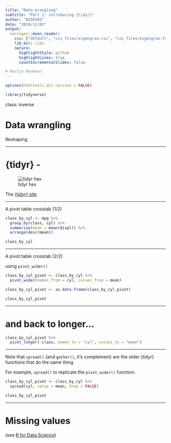 ```yaml
---
title: "Data wrangling"
subtitle: "Part 2: introducing {tidyr}"
author: "BIDA302"
date: "2019/11/02"
output:
  xaringan::moon_reader:
    css: ["default", "css_files/eigengrau.css", "css_files/eigengrau-fonts.css"]    
    lib_dir: libs
    nature:
      highlightStyle: github
      highlightLines: true
      countIncrementalSlides: false

# Martin Monkman
---
```



```r
options(htmltools.dir.version = FALSE)

library(tidyverse)
```

class: inverse

# Data wrangling

Reshaping



---

# {tidyr} -

![tidyr hex](../img/tidyr_400.png)

The [{tidyr} site](https://tidyr.tidyverse.org/)


---

A pivot table crosstab (1/2)


```r

class_by_cyl <- mpg %>%
  group_by(class, cyl) %>%
  summarise(mean = mean(displ)) %>%
  arrange(desc(mean))

class_by_cyl

```


---

A pivot table crosstab (2/2)

using `pivot_wider()`

```r
class_by_cyl_pivot <- class_by_cyl %>%
  pivot_wider(names_from = cyl, values_from = mean)

class_by_cyl_pivot <- as.data.frame(class_by_cyl_pivot)

class_by_cyl_pivot
```

---

# and back to longer...

```r

class_by_cyl_pivot %>%
  pivot_longer(-class, names_to = "cyl", values_to = "mean")

```


---

Note that `spread()` (and `gather()`, it's complement) are the older {tidyr} functions that do the same thing

For example, `spread()` to replicate the `pivot_wider()` function:

```r
class_by_cyl_pivot <- class_by_cyl %>%
  spread(cyl, value = mean, drop = FALSE)

class_by_cyl_pivot
```


---
# Missing values

(see [R for Data Science](https://r4ds.had.co.nz/transform.html#missing-values))



